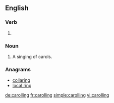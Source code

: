 ==English==

===Verb===
{{head|en|present participle}}

# {{label|en|British|Canada}} {{present participle of|carol|lang=en|nocat=1}}

===Noun===
{{en-noun}}

# A singing of carols.

===Anagrams===
* [[collaring#English|collaring]]
* [[local ring#English|local ring]]

[[de:carolling]]
[[fr:carolling]]
[[simple:carolling]]
[[vi:carolling]]